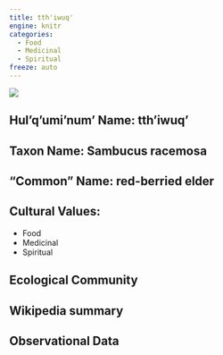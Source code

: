 ```yaml
---
title: tth'iwuq'
engine: knitr
categories:
  - Food
  - Medicinal
  - Spiritual
freeze: auto
---
```

![](https://inaturalist-open-data.s3.amazonaws.com/photos/149058839/medium.jpeg)

## **Hul'q'umi'num' Name**: tth'iwuq'
## **Taxon Name**: Sambucus racemosa
## **"Common" Name**: red-berried elder
## **Cultural Values**:

  - Food
  - Medicinal
  - Spiritual

## **Ecological Community**
## **Wikipedia summary**
## **Observational Data**
